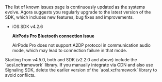 <PlatformWrapper platform="ios">

The list of known issues page is continuously updated as the systems evolve. Agora suggests you regularly upgrade to the latest version of the SDK, which includes new features, bug fixes and improvements.

- iOS SDK v4.2.6

    **AirPods Pro Bluetooth connection issue**

    AirPods Pro does not support A2DP protocol in communication audio mode, which may lead to connection failure in that mode.

<Admonition type="caution" title="Note">
Starting from v4.5.0, both <Vg k="VSDK" /> and <Vg k="SIG" /> SDK (v2.2.0 and above) include the `aosl.xcframework` library. If you manually integrate <Vpd k="SDK" /> via CDN and also use Signaling SDK, delete the earlier version of the `aosl.xcframework` library to avoid conflicts. 
</Admonition>

</PlatformWrapper>